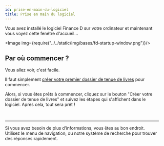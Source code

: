 ```yaml
---
id: prise-en-main-du-logiciel
title: Prise en main du logiciel
---
```



Vous avez installé le logiciel Finance&nbsp;D sur votre ordinateur et maintenant vous voyez cette fenêtre d'accueil...

<Image img={require("../../static/img/bases/fd-startup-window.png")}/>


## Par où commencer&nbsp;?
Vous allez voir, c'est facile.

Il faut simplement [créer votre premier dossier de tenue de livres](/docs/bases/nouveau-dossier) pour commencer.<br/>

Alors, si vous êtes prêts à commencer, cliquez sur le bouton "Créer votre dossier de tenue de livres"
et suivez les étapes qui s'affichent dans le logiciel. Après cela, tout sera prêt&nbsp;!

<br/>
<hr/>

Si vous avez besoin de plus d'informations, vous êtes au bon endroit. Utilisez le menu de navigation, ou notre système
de recherche pour trouver des réponses rapidement.
